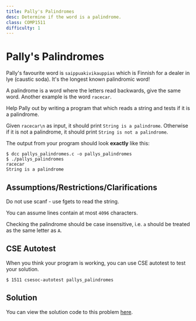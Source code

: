 ```yaml
---
title: Pally's Palindromes
desc: Determine if the word is a palindrome.
class: COMP1511
difficulty: 1
---
```


# Pally's Palindromes

Pally's favourite word is `saippuakivikauppias` which is Finnish for a dealer in lye (caustic soda). It's the longest known palindromic word!

A palindrome is a word where the letters read backwards, give the same word. Another example is the word `racecar`.

Help Pally out by writing a program that which reads a string and tests if it is a palindrome.

Given `racecar\n` as input, it should print `String is a palindrome`. Otherwise if it is not a palindrome, it should print `String is not a palindrome`.

The output from your program should look **exactly** like this:

```bash:~/1511-revision/billys_books
$ dcc pallys_palindromes.c -o pallys_palindromes
$ ./pallys_palindromes
racecar
String is a palindrome
```

## Assumptions/Restrictions/Clarifications

Do not use scanf - use fgets to read the string.

You can assume lines contain at most `4096` characters.

Checking the palindrome should be case insensitive, i.e. `a` should be treated as the same letter as `A`.

## CSE Autotest

When you think your program is working, you can use CSE autotest to test your solution.

```bash:~/1511-revision/pallys_palindromes:~
$ 1511 csesoc-autotest pallys_palindromes
```

## Solution

You can view the solution code to this problem [here](https://github.com/Allynixtor/comp1511-23T1-problems/tree/main/solutions/pallys-palindromes).
